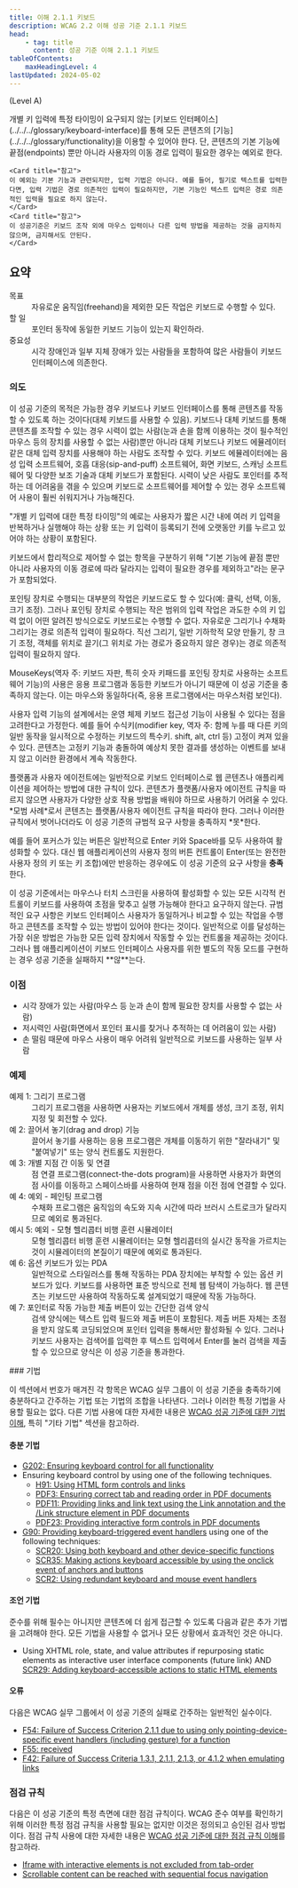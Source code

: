 ```yaml
---
title: 이해 2.1.1 키보드
description: WCAG 2.2 이해 성공 기준 2.1.1 키보드
head:
    - tag: title
      content: 성공 기준 이해 2.1.1 키보드
tableOfContents:
    maxHeadingLevel: 4
lastUpdated: 2024-05-02
---
```



(Level A)

<Card title="성공 기준(SC)">
개별 키 입력에 특정 타이밍이 요구되지 않는 [키보드 인터페이스](../../../glossary/keyboard-interface)를 통해 모든 콘텐츠의 [기능](../../../glossary/functionality)을 이용할 수 있어야 한다. 단, 콘텐츠의 기본 기능에 끝점(endpoints) 뿐만 아니라 사용자의 이동 경로 입력이 필요한 경우는 예외로 한다.

    <Card title="참고">
    이 예외는 기본 기능과 관련되지만, 입력 기법은 아니다. 예를 들어, 필기로 텍스트를 입력한다면, 입력 기법은 경로 의존적인 입력이 필요하지만, 기본 기능인 텍스트 입력은 경로 의존적인 입력을 필요로 하지 않는다.
    </Card>
    <Card title="참고">
    이 성공기준은 키보드 조작 외에 마우스 입력이나 다른 입력 방법을 제공하는 것을 금지하지 않으며, 금지해서도 안된다.
    </Card>
</Card>

## 요약

<dl>
<dt>목표</dt>
<dd>자유로운 움직임(freehand)을 제외한 모든 작업은 키보드로 수행할 수 있다.</dd>
<dt>할 일</dt>
<dd>포인터 동작에 동일한 키보드 기능이 있는지 확인하라.</dd>
<dt>중요성</dt>
<dd>시각 장애인과 일부 지체 장애가 있는 사람들을 포함하여 많은 사람들이 키보드 인터페이스에 의존한다.</dd>
</dl>

### 의도

이 성공 기준의 목적은 가능한 경우 키보드나 키보드 인터페이스를 통해 콘텐츠를 작동할 수 있도록 하는 것이다(대체 키보드를 사용할 수 있음). 키보드나 대체 키보드를 통해 콘텐츠를 조작할 수 있는 경우 시력이 없는 사람(눈과 손을 함께 이용하는 것이 필수적인 마우스 등의 장치를 사용할 수 없는 사람)뿐만 아니라 대체 키보드나 키보드 에뮬레이터 같은 대체 입력 장치를 사용해야 하는 사람도 조작할 수 있다. 키보드 에뮬레이터에는 음성 입력 소프트웨어, 호흡 대응(sip-and-puff) 소프트웨어, 화면 키보드, 스캐닝 소프트웨어 및 다양한 보조 기술과 대체 키보드가 포함된다. 시력이 낮은 사람도 포인터를 추적하는 데 어려움을 겪을 수 있으며 키보드로 소프트웨어를 제어할 수 있는 경우 소프트웨어 사용이 훨씬 쉬워지거나 가능해진다.

"개별 키 입력에 대한 특정 타이밍"의 예로는 사용자가 짧은 시간 내에 여러 키 입력을 반복하거나 실행해야 하는 상황 또는 키 입력이 등록되기 전에 오랫동안 키를 누르고 있어야 하는 상황이 포함된다.

키보드에서 합리적으로 제어할 수 없는 항목을 구분하기 위해 "기본 기능에 끝점 뿐만 아니라 사용자의 이동 경로에 따라 달라지는 입력이 필요한 경우를 제외하고"라는 문구가 포함되었다.

포인팅 장치로 수행되는 대부분의 작업은 키보드로도 할 수 있다(예: 클릭, 선택, 이동, 크기 조정). 그러나 포인팅 장치로 수행되는 작은 범위의 입력 작업은 과도한 수의 키 입력 없이 어떤 알려진 방식으로도 키보드로는 수행할 수 없다. 자유로운 그리기나 수채화 그리기는 경로 의존적 입력이 필요하다. 직선 그리기, 일반 기하학적 모양 만들기, 창 크기 조정, 객체를 위치로 끌기(그 위치로 가는 경로가 중요하지 않은 경우)는 경로 의존적 입력이 필요하지 않다.

MouseKeys(역자 주: 키보드 자판, 특히 숫자 키패드를 포인팅 장치로 사용하는 소프트웨어 기능)의 사용은 응용 프로그램과 동등한 키보드가 아니기 때문에 이 성공 기준을 충족하지 않는다. 이는 마우스와 동일하다(즉, 응용 프로그램에서는 마우스처럼 보인다).

사용자 입력 기능의 설계에서는 운영 체제 키보드 접근성 기능이 사용될 수 있다는 점을 고려한다고 가정한다. 예를 들어 수식키(modifier key, 역자 주: 함께 누를 때 다른 키의 일반 동작을 일시적으로 수정하는 키보드의 특수키. shift, alt, ctrl 등) 고정이 켜져 있을 수 있다. 콘텐츠는 고정키 기능과 충돌하여 예상치 못한 결과를 생성하는 이벤트를 보내지 않고 이러한 환경에서 계속 작동한다.

<Card title="참고">
플랫폼과 사용자 에이전트에는 일반적으로 키보드 인터페이스로 웹 콘텐츠나 애플리케이션을 제어하는 방법에 대한 규칙이 있다. 콘텐츠가 플랫폼/사용자 에이전트 규칙을 따르지 않으면 사용자가 다양한 상호 작용 방법을 배워야 하므로 사용하기 어려울 수 있다. *모범 사례*로서 콘텐츠는 플랫폼/사용자 에이전트 규칙을 따라야 한다. 그러나 이러한 규칙에서 벗어나더라도 이 성공 기준의 규범적 요구 사항을 충족하지 *못*한다.

예를 들어 포커스가 있는 버튼은 일반적으로 Enter 키와 Space바를 모두 사용하여 활성화할 수 있다. 대신 웹 애플리케이션의 사용자 정의 버튼 컨트롤이 Enter(또는 완전한 사용자 정의 키 또는 키 조합)에만 반응하는 경우에도 이 성공 기준의 요구 사항을 **충족**한다.
</Card>

<Card title="참고">
이 성공 기준에서는 마우스나 터치 스크린을 사용하여 활성화할 수 있는 모든 시각적 컨트롤이 키보드를 사용하여 초점을 맞추고 실행 가능해야 한다고 요구하지 않는다. 규범적인 요구 사항은 키보드 인터페이스 사용자가 동일하거나 비교할 수 있는 작업을 수행하고 콘텐츠를 조작할 수 있는 방법이 있어야 한다는 것이다. 일반적으로 이를 달성하는 가장 쉬운 방법은 가능한 모든 입력 장치에서 작동할 수 있는 컨트롤을 제공하는 것이다. 그러나 웹 애플리케이션이 키보드 인터페이스 사용자를 위한 별도의 작동 모드를 구현하는 경우 성공 기준을 실패하지 **않**는다.
</Card>

### 이점

*   시각 장애가 있는 사람(마우스 등 눈과 손이 함께 필요한 장치를 사용할 수 없는 사람)
*   저시력인 사람(화면에서 포인터 표시를 찾거나 추적하는 데 어려움이 있는 사람)
*   손 떨림 때문에 마우스 사용이 매우 어려워 일반적으로 키보드를 사용하는 일부 사람

### 예제

<dl>
    <dt>예제 1: 그리기 프로그램</dt>
    <dd>그리기 프로그램을 사용하면 사용자는 키보드에서 개체를 생성, 크기 조정, 위치 지정 및 회전할 수 있다.</dd>
    <dt>예 2: 끌어서 놓기(drag and drop) 기능</dt>
    <dd>끌어서 놓기를 사용하는 응용 프로그램은 개체를 이동하기 위한 "잘라내기" 및 "붙여넣기" 또는 양식 컨트롤도 지원한다.</dd>
    <dt>예 3: 개별 지점 간 이동 및 연결</dt>
    <dd>점 연결 프로그램(connect-the-dots program)을 사용하면 사용자가 화면의 점 사이를 이동하고 스페이스바를 사용하여 현재 점을 이전 점에 연결할 수 있다.</dd>
    <dt>예 4: 예외 - 페인팅 프로그램</dt>
    <dd>수채화 프로그램은 움직임의 속도와 지속 시간에 따라 브러시 스트로크가 달라지므로 예외로 통과된다.</dd>
    <dt>예시 5: 예외 - 모형 헬리콥터 비행 훈련 시뮬레이터</dt>
    <dd>모형 헬리콥터 비행 훈련 시뮬레이터는 모형 헬리콥터의 실시간 동작을 가르치는 것이 시뮬레이터의 본질이기 때문에 예외로 통과된다.</dd>
    <dt>예 6: 옵션 키보드가 있는 PDA</dt>
    <dd>일반적으로 스타일러스를 통해 작동하는 PDA 장치에는 부착할 수 있는 옵션 키보드가 있다. 키보드를 사용하면 표준 방식으로 전체 웹 탐색이 가능하다. 웹 콘텐츠는 키보드만 사용하여 작동하도록 설계되었기 때문에 작동 가능하다.</dd>
    <dt>예 7: 포인터로 작동 가능한 제출 버튼이 있는 간단한 검색 양식</dt>
    <dd>검색 양식에는 텍스트 입력 필드와 제출 버튼이 포함된다. 제출 버튼 자체는 초점을 받지 않도록 코딩되었으며 포인터 입력을 통해서만 활성화될 수 있다. 그러나 키보드 사용자는 검색어를 입력한 후 텍스트 입력에서 Enter를 눌러 검색을 제출할 수 있으므로 양식은 이 성공 기준을 통과한다.</dd>
</dl>
### 기법

이 섹션에서 번호가 매겨진 각 항목은 WCAG 실무 그룹이 이 성공 기준을 충족하기에 충분하다고 간주하는 기법 또는 기법의 조합을 나타낸다. 그러나 이러한 특정 기법을 사용할 필요는 없다. 다른 기법 사용에 대한 자세한 내용은 [WCAG 성공 기준에 대한 기법 이해](understanding-techniques), 특히 "기타 기법" 섹션을 참고하라.

#### 충분 기법

*   [G202: Ensuring keyboard control for all functionality](https://www.w3.org/WAI/WCAG22/Techniques/general/G202)
*   Ensuring keyboard control by using one of the following techniques.
    *   [H91: Using HTML form controls and links](https://www.w3.org/WAI/WCAG22/Techniques/html/H91)
    *   [PDF3: Ensuring correct tab and reading order in PDF documents](https://www.w3.org/WAI/WCAG22/Techniques/pdf/PDF3)
    *   [PDF11: Providing links and link text using the Link annotation and the /Link structure element in PDF documents](https://www.w3.org/WAI/WCAG22/Techniques/pdf/PDF11)
    *   [PDF23: Providing interactive form controls in PDF documents](https://www.w3.org/WAI/WCAG22/Techniques/pdf/PDF23)
*   [G90: Providing keyboard-triggered event handlers](https://www.w3.org/WAI/WCAG22/Techniques/general/G90) using one of the following techniques:
    *   [SCR20: Using both keyboard and other device-specific functions](https://www.w3.org/WAI/WCAG22/Techniques/client-side-script/SCR20)
    *   [SCR35: Making actions keyboard accessible by using the onclick event of anchors and buttons](https://www.w3.org/WAI/WCAG22/Techniques/client-side-script/SCR35)
    *   [SCR2: Using redundant keyboard and mouse event handlers](https://www.w3.org/WAI/WCAG22/Techniques/client-side-script/SCR2)

#### 조언 기법

준수를 위해 필수는 아니지만 콘텐츠에 더 쉽게 접근할 수 있도록 다음과 같은 추가 기법을 고려해야 한다. 모든 기법을 사용할 수 없거나 모든 상황에서 효과적인 것은 아니다.

*   Using XHTML role, state, and value attributes if repurposing static elements as interactive user interface components (future link) AND [SCR29: Adding keyboard-accessible actions to static HTML elements](https://www.w3.org/WAI/WCAG22/Techniques/client-side-script/SCR29)

#### 오류

다음은 WCAG 실무 그룹에서 이 성공 기준의 실패로 간주하는 일반적인 실수이다.

*   [F54: Failure of Success Criterion 2.1.1 due to using only pointing-device-specific event handlers (including gesture) for a function](https://www.w3.org/WAI/WCAG22/Techniques/failures/F54)
*   [F55: received](https://www.w3.org/WAI/WCAG22/Techniques/failures/F55)
*   [F42: Failure of Success Criteria 1.3.1, 2.1.1, 2.1.3, or 4.1.2 when emulating links](https://www.w3.org/WAI/WCAG22/Techniques/failures/F42)

### 점검 규칙

다음은 이 성공 기준의 특정 측면에 대한 점검 규칙이다. WCAG 준수 여부를 확인하기 위해 이러한 특정 점검 규칙을 사용할 필요는 없지만 이것은 정의되고 승인된 검사 방법이다. 점검 규칙 사용에 대한 자세한 내용은 [WCAG 성공 기준에 대한 점검 규칙 이해](../understanding-act-rules)를 참고하라.

*   [Iframe with interactive elements is not excluded from tab-order](https://www.w3.org/WAI/standards-guidelines/act/rules/akn7bn/)
*   [Scrollable content can be reached with sequential focus navigation](https://www.w3.org/WAI/standards-guidelines/act/rules/0ssw9k/)

